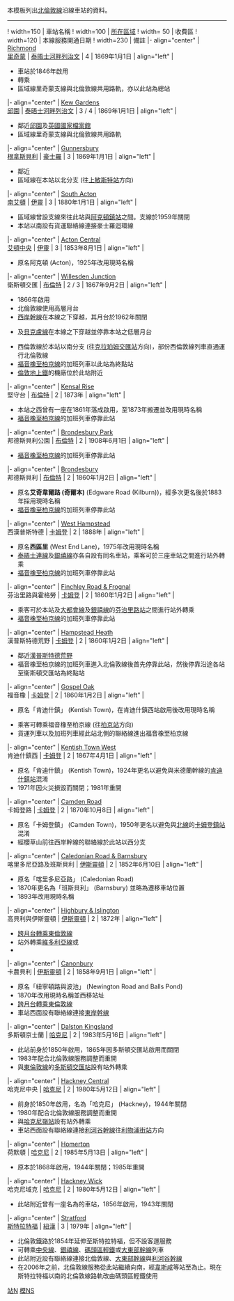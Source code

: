<noinclude>
本模板列出[[北倫敦線]]沿線車站的資料。
----
</noinclude>{{start box}}

! width=150 | 車站名稱
! width=100 | [[倫敦自治市|所在區域]]
! width= 50 | 收費區
! width=120 | 本線服務開通日期
! width=230 | 備註
|- align="center" 
| [[:en:Richmond station (London)|Richmond]]<br />[[里奇蒙站|里奇蒙]]
| [[泰晤士河畔列治文區|泰晤士河畔列治文]]
| 4
| 1869年1月1日
| align="left" |
* 車站於1846年啟用
* 轉乘{{link-en|滑鐵盧至雷丁線|Waterloo to Reading line}}
* 區域線里奇蒙支線與北倫敦線共用路軌，亦以此站為總站
|- align="center" 
| [[:en:Kew Gardens station (London)|Kew Gardens]]<br />[[邱園站|邱園]]
| [[泰晤士河畔列治文區|泰晤士河畔列治文]]
| 3 / 4
| 1869年1月1日
| align="left" |
* 鄰近[[邱園]]及[[英國國家檔案館]]
* 區域線里奇蒙支線與北倫敦線共用路軌
|- align="center" 
| [[:en:Gunnersbury station|Gunnersbury]]<br />[[根拿斯貝利站|根拿斯貝利]]
| [[豪士羅區|豪士羅]]
| 3
| 1869年1月1日
| align="left" |
* 鄰近{{link-en|豪士羅支線|Hounslow Loop Line|豪士羅迴環線}}
* 區域線在本站以北分支 (往[[上敏斯特站]]方向)
|- align="center" 
| [[:en:South Acton railway station|South Acton]]<br />[[南艾頓站|南艾頓]]
| [[伊靈區|伊靈]]
| 3
| 1880年1月1日
| align="left" |
* 區域線曾設支線來往此站與[[阿克頓鎮站]]之間。支線於1959年關閉
* 本站以南設有貨運聯絡線連接豪士羅迴環線
|- align="center" 
| [[:en:Acton Central railway station|Acton Central]]<br />[[艾頓中央站|艾頓中央]]
| [[伊靈區|伊靈]]
| 3
| 1853年8月1日
| align="left" |
* 原名阿克頓 (Acton)，1925年改用現時名稱
|- align="center" 
| [[:en:Willesden Junction station|Willesden Junction]]<br />衛斯頓交匯
| [[布倫特區|布倫特]]
| 2 / 3
| 1867年9月2日
| align="left" |
* 1866年啟用
* 北倫敦線使用高層月台
* [[西岸幹線]]在本線之下穿越，其月台於1962年關閉
* {{link-en|屈福特直流電鐵線|Watford DC Line}}及[[貝克盧線]]在本線之下穿越並停靠本站之低層月台
* 西倫敦線於本站以南分支 (往[[克拉珀姆交匯站]]方向)，部份西倫敦線列車直通運行北倫敦線
* [[福音橡至柏京線]]的加班列車以此站為終點站
* [[倫敦地上鐵]]的機廠位於此站附近
|- align="center" 
| [[:en:Kensal Rise railway station|Kensal Rise]]<br />堅守台
| [[布倫特區|布倫特]]
| 2
| 1873年
| align="left" |
* 本站之西曾有一座{{link-en|堅守台與夏爾斯頓站|Kensal Green and Harlesden railway station}}在1861年落成啟用，至1873年搬遷並改用現時名稱
* [[福音橡至柏京線]]的加班列車停靠此站
|- align="center" 
| [[:en:Brondesbury Park railway station|Brondesbury Park]]<br />邦德斯貝利公園
| [[布倫特區|布倫特]]
| 2
| 1908年6月1日
| align="left" |
* [[福音橡至柏京線]]的加班列車停靠此站
|- align="center" 
| [[:en:Brondesbury railway station|Brondesbury]]<br />邦德斯貝利
| [[布倫特區|布倫特]]
| 2
| 1860年1月2日
| align="left" |
* 原名'''艾奇韋爾路 (奇爾本)''' (Edgware Road (Kilburn))，經多次更名後於1883年採用現時名稱
* [[福音橡至柏京線]]的加班列車停靠此站
|- align="center" 
| [[:en:West Hampstead railway station|West Hampstead]]<br />西漢普斯特德
| [[卡姆登區|卡姆登]]
| 2
| 1888年
| align="left" |
* 原名'''西區里''' (West End Lane)，1975年改用現時名稱
* [[泰晤士連線]]及[[銀禧線]]亦各自設有同名車站，乘客可於三座車站之間進行站外轉乘
* [[福音橡至柏京線]]的加班列車停靠此站
|- align="center" 
| [[:en:Finchley Road & Frognal railway station|Finchley Road & Frognal]]<br />芬治里路與霍格勞
| [[卡姆登區|卡姆登]]
| 2
| 1860年1月2日
| align="left" |
* 乘客可於本站及[[大都會線]]及[[銀禧線]]的[[芬治里路站]]之間進行站外轉乘
* [[福音橡至柏京線]]的加班列車停靠此站
|- align="center" 
| [[:en:Hampstead Heath railway station|Hampstead Heath]]<br />漢普斯特德荒野
| [[卡姆登區|卡姆登]]
| 2
| 1860年1月2日
| align="left" |
* 鄰近[[漢普斯特德荒野]]
* 福音橡至柏京線的加班列車進入北倫敦線後首先停靠此站，然後停靠沿途各站至衞斯頓交匯站為終點站
|- align="center" 
| [[:en:Gospel Oak railway station|Gospel Oak]]<br />福音橡
| [[卡姆登區|卡姆登]]
| 2
| 1860年1月2日
| align="left" |
* 原名「肯迪什鎮」 (Kentish Town)，在肯迪什鎮西站啟用後改用現時名稱

* 乘客可轉乘福音橡至柏京線 (往[[柏京站]]方向)
* 貨運列車以及加班列車經此站北側的聯絡線進出福音橡至柏京線
|- align="center" 
| [[:en:Kentish Town West railway station|Kentish Town West]]<br />肯迪什鎮西
| [[卡姆登區|卡姆登]]
| 2
| 1867年4月1日
| align="left" |
* 原名「肯迪什鎮」 (Kentish Town)，1924年更名以避免與米德蘭幹線的[[肯迪什鎮站]]混淆
* 1971年因火災損毀而關閉；1981年重開
|- align="center" 
| [[:en:Camden Road railway station|Camden Road]]<br />卡姆登路
| [[卡姆登區|卡姆登]]
| 2
| 1870年10月8日
| align="left" |
* 原名「卡姆登鎮」 (Camden Town)，1950年更名以避免與[[北線]]的[[卡姆登鎮站]]混淆
* 經櫻草山前往西岸幹線的聯絡線於此站以西分支
|- align="center" 
| [[:en:Caledonian Road & Barnsbury railway station|Caledonian Road & Barnsbury]]<br />喀里多尼亞路及班斯貝利
| [[伊斯靈頓區|伊斯靈頓]]
| 2
| 1852年6月10日
| align="left" |
* 原名「喀里多尼亞路」 (Caledonian Road)
* 1870年更名為「班斯貝利」 (Barnsbury) 並略為遷移車站位置
* 1893年改用現時名稱
|- align="center"
| [[:en:Highbury & Islington station|Highbury & Islington]]<br />高貝利與伊斯靈頓
| [[伊斯靈頓區|伊斯靈頓]]
| 2
| 1872年
| align="left" |
* [[跨月台轉乘]][[東倫敦線]]
* 站外轉乘[[維多利亞線]]或{{link-en|北城線|Northern City Line}}
* 
|- align="center"
| [[:en:Canonbury railway station|Canonbury]]<br />卡農貝利
| [[伊斯靈頓區|伊斯靈頓]]
| 2
| 1858年9月1日
| align="left" |
* 原名「紐寧頓路與波池」 (Newington Road and Balls Pond)
* 1870年改用現時名稱並西移站址
* [[跨月台轉乘]][[東倫敦線]]
* 車站西面設有聯絡線連接[[東岸幹線]]
|- align="center"
| [[:en:Dalston Kingsland railway station|Dalston Kingsland]]<br />多斯頓京士蘭
| [[哈克尼區|哈克尼]]
| 2
| 1983年5月16日
| align="left" |
* 此站前身於1850年啟用，1865年因多斯頓交匯站啟用而關閉
* 1983年配合北倫敦線服務調整而重開
* 與[[東倫敦線]]的[[多斯頓交匯站]]設有站外轉乘
|- align="center"
| [[:en:Hackney Central railway station|Hackney Central]]<br />哈克尼中央
| [[哈克尼區|哈克尼]]
| 2
| 1980年5月12日
| align="left" |
* 前身於1850年啟用，名為「哈克尼」 (Hackney)，1944年關閉
* 1980年配合北倫敦線服務調整而重開
* 與[[哈克尼嶺站]]設有站外轉乘
* 車站西面設有聯絡線連接[[利河谷幹線]]往[[利物浦街站]]方向
|- align="center"
| [[:en:Homerton railway station|Homerton]]<br />荷默頓
| [[哈克尼區|哈克尼]]
| 2
| 1985年5月13日
| align="left" |
* 原本於1868年啟用，1944年關閉；1985年重開
|- align="center"
| [[:en:Hackney Wick railway station|Hackney Wick]]<br />哈克尼域克
| [[哈克尼區|哈克尼]]
| 2
| 1980年5月12日
| align="left" |
* 此站附近曾有一座名為{{link-en|維多利亞公園車站|Victoria Park railway station|維多利亞公園}}的車站，1856年啟用，1943年關閉
|- align="center"
| [[:en:Stratford station|Stratford]]<br />[[斯特拉特福站|斯特拉特福]]
| [[紐漢區|紐漢]]
| 3
| 1979年
| align="left" |
* 北倫敦鐵路於1854年延伸至斯特拉特福，但不設客運服務
* 可轉乘[[中央線 (倫敦地鐵)|中央線]]、[[銀禧線]]、[[碼頭區輕鐵]]或[[大東部幹線]]列車
* 此站附近設有聯絡線連接北倫敦線、[[大東部幹線]]與[[利河谷幹線]]
* 在2006年之前，北倫敦線服務從此站繼續向南，經[[韋斯咸站|韋斯咸]]等站至{{link-en|北伍利奇站|North Woolwich railway station}}為止。現在斯特拉特福以南的北倫敦線路軌改由碼頭區輕鐵使用
{{end box}}
<noinclude>
[[Category:英國鐵路模板|站N]]
[[Category:倫敦地上鐵|模NS]]
</noinclude>